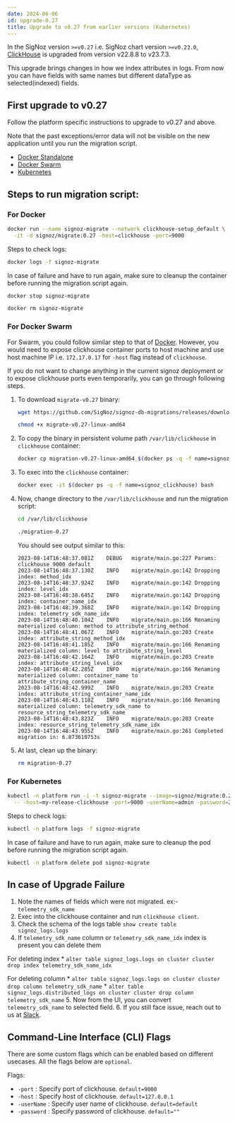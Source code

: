 ```yaml
---
date: 2024-06-06
id: upgrade-0.27
title: Upgrade to v0.27 from earlier versions (Kubernetes)
---
```


In the SigNoz version `>=v0.27` i.e. SigNoz chart version `>=v0.23.0`, [ClickHouse](https://clickhouse.com/) is upgraded from version v22.8.8 to v23.7.3.

This upgrade brings changes in how we index attributes in logs. From now you can have fields with same names but different dataType as selected(indexed) fields.

## First upgrade to v0.27

Follow the platform specific instructions to upgrade to v0.27 and above.

Note that the past exceptions/error data will not be visible on the new application until you run the migration script.

- [Docker Standalone](https://signoz.io/docs/operate/docker-standalone/#upgrade)
- [Docker Swarm](https://signoz.io/docs/operate/docker-swarm/#upgrade)
- [Kubernetes](https://signoz.io/docs/operate/kubernetes/#upgrade)


## Steps to run migration script:

### For Docker
```bash
docker run --name signoz-migrate --network clickhouse-setup_default \
  -it -d signoz/migrate:0.27 -host=clickhouse -port=9000
```

Steps to check logs:

```bash
docker logs -f signoz-migrate
```

In case of failure and have to run again, make sure to cleanup the container before running the migration script again.

```bash
docker stop signoz-migrate

docker rm signoz-migrate
```


### For Docker Swarm

For Swarm, you could follow similar step to that of [Docker](#docker). However,
you would need to expose clickhouse container ports to host machine and use
host machine IP i.e. `172.17.0.17` for `-host` flag instead of `clickhouse`.

If you do not want to change anything in the current signoz deployment or to
expose clickhouse ports even temporarily, you can go through following steps.

1. To download `migrate-v0.27` binary:

    ```bash
    wget https://github.com/SigNoz/signoz-db-migrations/releases/download/v0.27/migrate-v0.27-linux-amd64

    chmod +x migrate-v0.27-linux-amd64
    ```

2. To copy the binary in persistent volume path `/var/lib/clickhouse` in `clickhouse` container:

    ```bash
    docker cp migration-v0.27-linux-amd64 $(docker ps -q -f name=signoz_clickhouse):/var/lib/clickhouse/migrate-0.27
    ```

3. To exec into the `clickhouse` container:

    ```bash
    docker exec -it $(docker ps -q -f name=signoz_clickhouse) bash
    ```

4. Now, change directory to the `/var/lib/clickhouse` and run the migration script:

    ```bash
    cd /var/lib/clickhouse

    ./migration-0.27
    ```

    You should see output similar to this:
    ```
    2023-08-14T16:48:37.081Z	DEBUG	migrate/main.go:227	Params: clickhouse 9000 default
    2023-08-14T16:48:37.130Z	INFO	migrate/main.go:142	Dropping index: method_idx
    2023-08-14T16:48:37.924Z	INFO	migrate/main.go:142	Dropping index: level_idx
    2023-08-14T16:48:38.645Z	INFO	migrate/main.go:142	Dropping index: container_name_idx
    2023-08-14T16:48:39.368Z	INFO	migrate/main.go:142	Dropping index: telemetry_sdk_name_idx
    2023-08-14T16:48:40.104Z	INFO	migrate/main.go:166	Renaming materialized column: method to attribute_string_method
    2023-08-14T16:48:41.067Z	INFO	migrate/main.go:203	Create index: attribute_string_method_idx
    2023-08-14T16:48:41.185Z	INFO	migrate/main.go:166	Renaming materialized column: level to attribute_string_level
    2023-08-14T16:48:42.164Z	INFO	migrate/main.go:203	Create index: attribute_string_level_idx
    2023-08-14T16:48:42.285Z	INFO	migrate/main.go:166	Renaming materialized column: container_name to attribute_string_container_name
    2023-08-14T16:48:42.999Z	INFO	migrate/main.go:203	Create index: attribute_string_container_name_idx
    2023-08-14T16:48:43.118Z	INFO	migrate/main.go:166	Renaming materialized column: telemetry_sdk_name to resource_string_telemetry_sdk_name
    2023-08-14T16:48:43.823Z	INFO	migrate/main.go:203	Create index: resource_string_telemetry_sdk_name_idx
    2023-08-14T16:48:43.955Z	INFO	migrate/main.go:261	Completed migration in: 6.873610753s
    ```

5. At last, clean up the binary:

    ```bash
    rm migration-0.27
    ```


### For Kubernetes

```bash
kubectl -n platform run -i -t signoz-migrate --image=signoz/migrate:0.27 --restart='Never' \
  -- -host=my-release-clickhouse -port=9000 -userName=admin -password=27ff0399-0d3a-4bd8-919d-17c2181e6fb9
```

Steps to check logs:

```bash
kubectl -n platform logs -f signoz-migrate
```

In case of failure and have to run again, make sure to cleanup the pod before running the migration script again.

```bash
kubectl -n platform delete pod signoz-migrate
```


## In case of Upgrade Failure

1. Note the names of fields which were not migrated. ex:- `telemetry_sdk_name`
2. Exec into the clickhouse container and run `clickhouse client`.
3. Check the schema of the logs table `show create table signoz_logs.logs`
4. If `telemetry_sdk_name` column or `telemetry_sdk_name_idx` index is present you can delete them
   
  For deleting index 
    * `alter table signoz_logs.logs on cluster cluster drop index telemetry_sdk_name_idx`
  
  For deleting column 
    * `alter table signoz_logs.logs on cluster cluster drop column telemetry_sdk_name`
    * `alter table signoz_logs.distributed_logs on cluster cluster drop column telemetry_sdk_name`
5. Now from the UI, you can convert `telemetry_sdk_name` to selected field. 
6. If you still face issue, reach out to us at [Slack](https://signoz.io/slack).

## Command-Line Interface (CLI) Flags

There are some custom flags which can be enabled based on different usecases.
All the flags below are `optional`.

Flags:

- `-port` : Specify port of clickhouse. `default=9000`
- `-host` : Specify host of clickhouse. `default=127.0.0.1`
- `-userName` : Specify user name of clickhouse. `default=default`
- `-password` : Specify password of clickhouse. `default=""`

